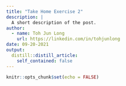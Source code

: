 ```yaml
---
title: "Take Home Exercise 2"
description: |
  A short description of the post.
author:
  - name: Toh Jun Long
    url: https://linkedin.com/in/tohjunlong
date: 09-20-2021
output:
  distill::distill_article:
    self_contained: false
---
```



```r
knitr::opts_chunk$set(echo = FALSE)
```




